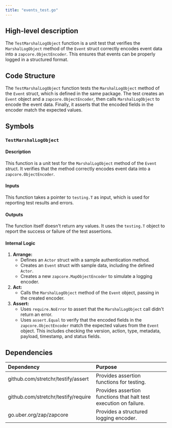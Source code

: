 ```yaml
---
title: "events_test.go"
---
```


## High-level description
The `TestMarshalLogObject` function is a unit test that verifies the `MarshalLogObject` method of the `Event` struct correctly encodes event data into a `zapcore.ObjectEncoder`. This ensures that events can be properly logged in a structured format.

## Code Structure
The `TestMarshalLogObject` function tests the `MarshalLogObject` method of the `Event` struct, which is defined in the same package. The test creates an `Event` object and a `zapcore.ObjectEncoder`, then calls `MarshalLogObject` to encode the event data. Finally, it asserts that the encoded fields in the encoder match the expected values.

## Symbols

### `TestMarshalLogObject`
#### Description
This function is a unit test for the `MarshalLogObject` method of the `Event` struct. It verifies that the method correctly encodes event data into a `zapcore.ObjectEncoder`.

#### Inputs
This function takes a pointer to `testing.T` as input, which is used for reporting test results and errors.

#### Outputs
The function itself doesn't return any values. It uses the `testing.T` object to report the success or failure of the test assertions.

#### Internal Logic
1. **Arrange:**
    - Defines an `Actor` struct with a sample authentication method.
    - Creates an `Event` struct with sample data, including the defined `Actor`.
    - Creates a new `zapcore.MapObjectEncoder` to simulate a logging encoder.
2. **Act:**
    - Calls the `MarshalLogObject` method of the `Event` object, passing in the created encoder.
3. **Assert:**
    - Uses `require.NoError` to assert that the `MarshalLogObject` call didn't return an error.
    - Uses `assert.Equal` to verify that the encoded fields in the `zapcore.ObjectEncoder` match the expected values from the `Event` object. This includes checking the version, action, type, metadata, payload, timestamp, and status fields.

## Dependencies
| Dependency | Purpose |
|:-----------|:--------|
| github.com/stretchr/testify/assert | Provides assertion functions for testing. |
| github.com/stretchr/testify/require | Provides assertion functions that halt test execution on failure. |
| go.uber.org/zap/zapcore | Provides a structured logging encoder. |
